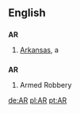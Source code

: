 {{see|ar|är|år|A.R.}}
==English==

==={{abbreviation}}===
'''AR'''
# [[Arkansas]], a {{USstate}}

==={{initialism}}===
'''AR'''
#Armed Robbery

[[de:AR]]
[[pl:AR]]
[[pt:AR]]